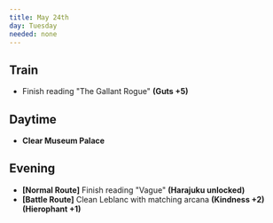 ```yaml
---
title: May 24th
day: Tuesday
needed: none
---
```


## Train
- Finish reading "The Gallant Rogue" **(Guts +5)**

## Daytime
- **Clear Museum Palace**

## Evening
- **[Normal Route]** Finish reading "Vague" **(Harajuku unlocked)**
- **[Battle Route]** Clean Leblanc with matching arcana **(Kindness +2)** **(Hierophant +1)**